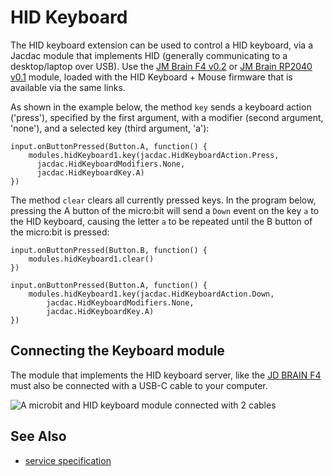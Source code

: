 # HID Keyboard

The HID keyboard extension can be used to control a HID keyboard, via a Jacdac module 
that implements HID (generally communicating to a desktop/laptop over USB). Use the
[JM Brain F4 v0.2](/devices/microsoft/research/jmbrainf441v02) or [JM Brain RP2040 v0.1](/devices/microsoft/research/jmbrainrp204059v01) module,
  loaded with the HID Keyboard + Mouse firmware that is available via the same links.  

As shown in the example below,
the method `key` sends a keyboard action ('press'), specified by the first argument,
with a modifier (second argument, 'none'), and a selected key (third argument, 'a'): 

```blocks
input.onButtonPressed(Button.A, function() {
    modules.hidKeyboard1.key(jacdac.HidKeyboardAction.Press, 
      jacdac.HidKeyboardModifiers.None, 
      jacdac.HidKeyboardKey.A)
})
```

The method `clear` clears all currently pressed keys. In the program below, pressing the A button of the 
micro:bit will send a `Down` event on the key `a` to the HID keyboard, causing the letter `a` to be repeated
until the B button of the micro:bit is pressed:
```blocks
input.onButtonPressed(Button.B, function() {
    modules.hidKeyboard1.clear()
})

input.onButtonPressed(Button.A, function() {
    modules.hidKeyboard1.key(jacdac.HidKeyboardAction.Down, 
        jacdac.HidKeyboardModifiers.None, 
        jacdac.HidKeyboardKey.A)
})
```

## Connecting the Keyboard module

The module that implements the HID keyboard server, like the [JD BRAIN F4](/devices/microsoft/research/jmbrainf441v02) 
must also be connected with a USB-C cable to your computer.

![A microbit and HID keyboard module connected with 2 cables](./hidkeyboard/cables.jpeg)

## See Also

- [service specification](/services/hidkeyboard/)
